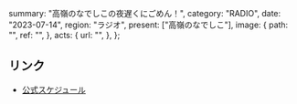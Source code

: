   summary: "高嶺のなでしこの夜遅くにごめん！",
  category: "RADIO",
  date: "2023-07-14",
  region: "ラジオ",
  present: ["高嶺のなでしこ"],
  image: {
    path: "",
    ref: "",
  },
  acts: {
    url: "",
  },
};

## リンク

- [公式スケジュール](https://takanenonadeshiko.jp/?p=1009)
